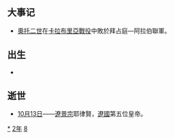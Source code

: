 {{yearTOC|982|于阗'''[[中興_(于闐)|中興]]五年'''；辽'''[[乾亨_(辽朝)|-{乾}-亨]]四年'''；北宋'''[[太平兴国|太平兴国]]七年'''；大理'''[[明政_(大理)|明政]]十四年'''；越南'''[[天福_(越南)|天福]]三年'''；日本'''[[天元_(日本)|天元]]五年'''}}

== 大事记 ==
*[[奥托二世_(神圣罗马帝国)|奧托二世]]在[[卡拉布里亞戰役|卡拉布里亞戰役]]中敗於拜占庭—阿拉伯聯軍。

== 出生 ==
*

== 逝世 ==
{{Wikisource year mention}}
* [[10月13日|10月13日]]——[[遼景宗|遼景宗]]耶律賢，[[辽朝|遼國]]第五位皇帝。

[[Category:982年|*]]
[[Category:980年代|2年]]
[[Category:10世纪各年|8]]